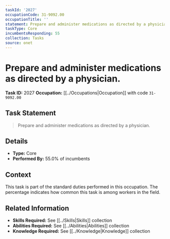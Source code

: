 ```yaml
---
taskId: '2027'
occupationCode: 31-9092.00
occupationTitle: ''
statement: Prepare and administer medications as directed by a physician.
taskType: Core
incumbentsResponding: 55
collection: Tasks
source: onet
---
```

# Prepare and administer medications as directed by a physician.

**Task ID:** 2027
**Occupation:** [[../Occupations|Occupation]] with code `31-9092.00`

## Task Statement

> Prepare and administer medications as directed by a physician.

## Details

- **Type:** Core
- **Performed By:** 55.0% of incumbents

## Context

This task is part of the standard duties performed in this occupation. The percentage indicates how common this task is among workers in the field.

## Related Information

- **Skills Required:** See [[../Skills|Skills]] collection
- **Abilities Required:** See [[../Abilities|Abilities]] collection
- **Knowledge Required:** See [[../Knowledge|Knowledge]] collection
